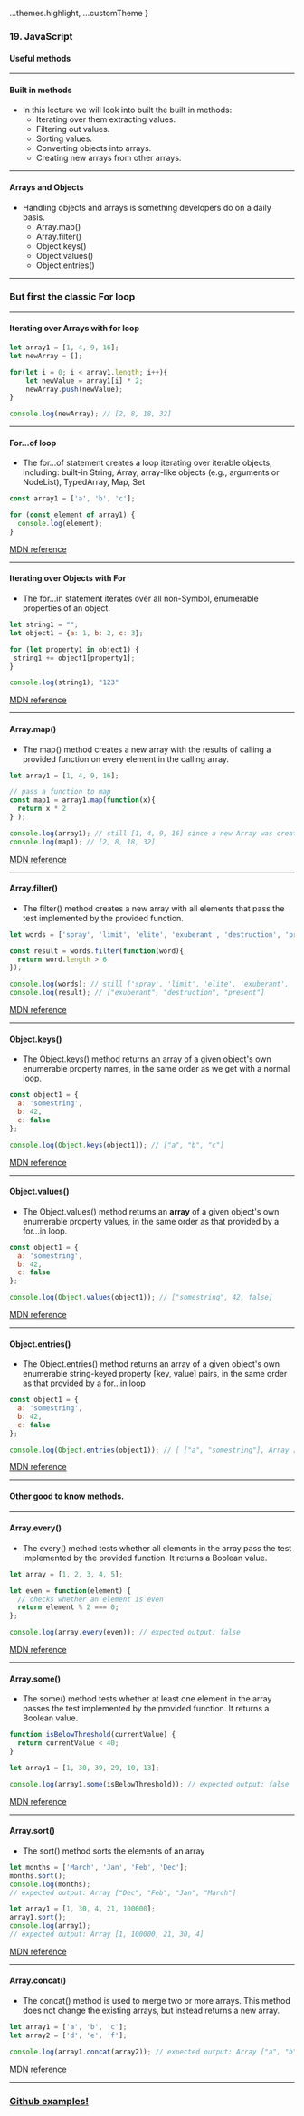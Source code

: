 
  ...themes.highlight,
  ...customTheme
}

### 19. JavaScript
#### Useful methods


---
        
#### Built in methods
* In this lecture we will look into built the built in methods:
  * Iterating over them extracting values.
  * Filtering out values.
  * Sorting values.
  * Converting objects into arrays.
  * Creating new arrays from other arrays.


---

#### Arrays and Objects
* Handling objects and arrays is something developers do on a daily basis.
  * Array.map()
  * Array.filter()
  * Object.keys()
  * Object.values()
  * Object.entries()


---

### But first the classic For loop


---

#### Iterating over Arrays with for loop

```JavaScript
let array1 = [1, 4, 9, 16];
let newArray = [];

for(let i = 0; i < array1.length; i++){
    let newValue = array1[i] * 2;
    newArray.push(newValue);
}

console.log(newArray); // [2, 8, 18, 32]
```



---

#### For...of loop

* The for...of statement creates a loop iterating over iterable objects, including: built-in String, Array, array-like objects (e.g., arguments or NodeList), TypedArray, Map, Set

```JavaScript 
const array1 = ['a', 'b', 'c'];

for (const element of array1) {
  console.log(element);
}
```
<a href="https://developer.mozilla.org/en-US/docs/Web/JavaScript/Reference/Statements/for...of">MDN reference</a>


---

#### Iterating over Objects with For

* The for...in statement iterates over all non-Symbol, enumerable properties of an object.

```JavaScript
let string1 = "";
let object1 = {a: 1, b: 2, c: 3};

for (let property1 in object1) {
 string1 += object1[property1];
}

console.log(string1); "123"
```

[MDN reference](https://developer.mozilla.org/en-US/docs/Web/JavaScript/Reference/Statements/for...in)



---

#### Array.map()

* The map() method creates a new array with the results of calling a provided function on every element in the calling array.
 
```JavaScript
let array1 = [1, 4, 9, 16];

// pass a function to map
const map1 = array1.map(function(x){
  return x * 2
} );

console.log(array1); // still [1, 4, 9, 16] since a new Array was created.
console.log(map1); // [2, 8, 18, 32]
```
[MDN reference](https://developer.mozilla.org/en-US/docs/Web/JavaScript/Reference/Global_Objects/Array/map)



---

#### Array.filter()

* The filter() method creates a new array with all elements that pass the test implemented by the provided function.
 
```JavaScript
let words = ['spray', 'limit', 'elite', 'exuberant', 'destruction', 'present'];

const result = words.filter(function(word){
  return word.length > 6
});

console.log(words); // still ['spray', 'limit', 'elite', 'exuberant', 'destruction', 'present'] since a new Array was created.
console.log(result); // ["exuberant", "destruction", "present"]

```
[MDN reference](https://developer.mozilla.org/en-US/docs/Web/JavaScript/Reference/Global_Objects/Array/filter)



---

#### Object.keys()

* The Object.keys() method returns an array of a given object's own enumerable property names, in the same order as we get with a normal loop.
 
```JavaScript
const object1 = {
  a: 'somestring',
  b: 42,
  c: false
};

console.log(Object.keys(object1)); // ["a", "b", "c"]

```
[MDN reference](https://developer.mozilla.org/en-US/docs/Web/JavaScript/Reference/Global_Objects/Object/keys)



---

#### Object.values()

* The Object.values() method returns an **array** of a given object's own enumerable property values, in the same order as that provided by a for...in loop.

```JavaScript
const object1 = {
  a: 'somestring',
  b: 42,
  c: false
};

console.log(Object.values(object1)); // ["somestring", 42, false]

```
[MDN reference](https://developer.mozilla.org/en-US/docs/Web/JavaScript/Reference/Global_Objects/Object/values)



---

#### Object.entries()

* The Object.entries() method returns an array of a given object's own enumerable string-keyed property [key, value] pairs, in the same order as that provided by a for...in loop  

```JavaScript
const object1 = {
  a: 'somestring',
  b: 42,
  c: false
};

console.log(Object.entries(object1)); // [ ["a", "somestring"], Array ["b", 42], Array ["c", false]]

```
[MDN reference](https://developer.mozilla.org/en-US/docs/Web/JavaScript/Reference/Global_Objects/Object/entries)


---

#### Other good to know methods.


---

#### Array.every()

* The every() method tests whether all elements in the array pass the test implemented by the provided function. It returns a Boolean value. 

```JavaScript
let array = [1, 2, 3, 4, 5];

let even = function(element) {
  // checks whether an element is even
  return element % 2 === 0;
};

console.log(array.every(even)); // expected output: false
```
[MDN reference](https://developer.mozilla.org/en-US/docs/Web/JavaScript/Reference/Global_Objects/Array/some)


---

#### Array.some()

*  The some() method tests whether at least one element in the array passes the test implemented by the provided function. It returns a Boolean value.

```JavaScript
function isBelowThreshold(currentValue) {
  return currentValue < 40;
}

let array1 = [1, 30, 39, 29, 10, 13];

console.log(array1.some(isBelowThreshold)); // expected output: false
```
[MDN reference](https://developer.mozilla.org/en-US/docs/Web/JavaScript/Reference/Global_Objects/Array/every)


---

#### Array.sort()

* The sort() method sorts the elements of an array

```JavaScript
let months = ['March', 'Jan', 'Feb', 'Dec'];
months.sort();
console.log(months);
// expected output: Array ["Dec", "Feb", "Jan", "March"]

let array1 = [1, 30, 4, 21, 100000];
array1.sort();
console.log(array1);
// expected output: Array [1, 100000, 21, 30, 4]
```

[MDN reference](https://developer.mozilla.org/en-US/docs/Web/JavaScript/Reference/Global_Objects/Array/sort)



---

#### Array.concat()

* The concat() method is used to merge two or more arrays. This method does not change the existing arrays, but instead returns a new array.  

```JavaScript
let array1 = ['a', 'b', 'c'];
let array2 = ['d', 'e', 'f'];

console.log(array1.concat(array2)); // expected output: Array ["a", "b", "c", "d", "e", "f"]
```
[MDN reference](https://developer.mozilla.org/en-US/docs/Web/JavaScript/Reference/Global_Objects/Array/concat)



---

### <a href="https://github.com/SofthouseVxo/Education" target="_blank">Github examples!</a>